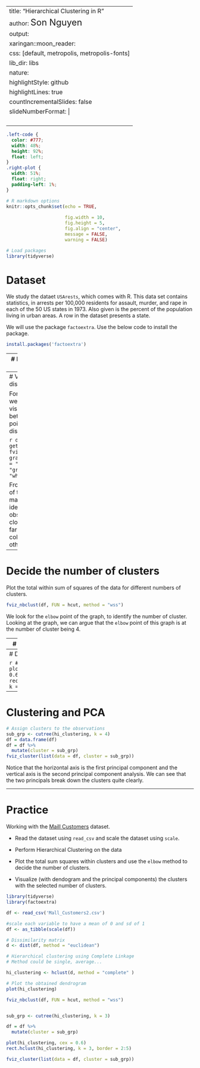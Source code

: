 
---
title: "Hierarchical Clustering in R"
author: <font size="5"> Son Nguyen </font>
output:
  xaringan::moon_reader:
    css: [default, metropolis, metropolis-fonts]
    lib_dir: libs
    nature:
      highlightStyle: github
      highlightLines: true
      countIncrementalSlides: false
      slideNumberFormat: |
        <div class="progress-bar-container">
          <div class="progress-bar" style="width: calc(%current% / %total% * 100%);">
          </div>
        </div>`
---

<style>

.remark-slide-content {
  background-color: #FFFFFF;
  border-top: 80px solid #F9C389;
  font-size: 17px;
  font-weight: 300;
  line-height: 1.5;
  padding: 1em 2em 1em 2em
}

.inverse {
  background-color: #696767;
  border-top: 80px solid #696767;
  text-shadow: none;
  background-image: url(https://github.com/goodekat/presentations/blob/master/2019-isugg-gganimate-spooky/figures/spider.png?raw=true);
	background-position: 50% 75%;
  background-size: 150px;
}

.your-turn{
  background-color: #8C7E95;
  border-top: 80px solid #F9C389;
  text-shadow: none;
  background-image: url(https://github.com/goodekat/presentations/blob/master/2019-isugg-gganimate-spooky/figures/spider.png?raw=true);
	background-position: 95% 90%;
  background-size: 75px;
}

.title-slide {
  background-color: #F9C389;
  border-top: 80px solid #F9C389;
  background-image: none;
}

.title-slide > h1  {
  color: #111111;
  font-size: 40px;
  text-shadow: none;
  font-weight: 400;
  text-align: left;
  margin-left: 15px;
  padding-top: 80px;
}
.title-slide > h2  {
  margin-top: -25px;
  padding-bottom: -20px;
  color: #111111;
  text-shadow: none;
  font-weight: 300;
  font-size: 35px;
  text-align: left;
  margin-left: 15px;
}
.title-slide > h3  {
  color: #111111;
  text-shadow: none;
  font-weight: 300;
  font-size: 25px;
  text-align: left;
  margin-left: 15px;
  margin-bottom: -30px;
}

</style>

```css
.left-code {
  color: #777;
  width: 48%;
  height: 92%;
  float: left;
}
.right-plot {
  width: 51%;
  float: right;
  padding-left: 1%;
}
```

```r
# R markdown options
knitr::opts_chunk$set(echo = TRUE, 
                      
                      fig.width = 10,
                      fig.height = 5,
                      fig.align = "center", 
                      message = FALSE,
                      warning = FALSE)

# Load packages
library(tidyverse)
```
# Dataset

We study the dataet `USArests`, which comes with R. This data set contains statistics, in arrests per 100,000 residents for assault, murder, and rape in each of the 50 US states in 1973. Also given is the percent of the population living in urban areas. A row in the dataset presents a state.

We will use the package `factoextra`. Use the below code to install the package.

```r
install.packages('factoextra')
```
---
# Import and scale the data

```r
library(tidyverse)
library(factoextra)

df <- USArrests
# remove missing values
df <- na.omit(df)
# scale the data for clustering
df <- scale(df)
```

---
# Visualize the distances

For a small dataset, we can actually visual the distances between all the data point using the distance matrix.

```r
distance <- get_dist(df)
fviz_dist(distance, gradient = list(low = "red", mid = "green", high = "white"))
```

From the heatmap of the distance matrix, we have an idea of which observations are close (red color) or far away (green color) from each other.

---
# Decide the number of clusters

Plot the total within sum of squares of the data for different numbers of clusters.

```r
fviz_nbclust(df, FUN = hcut, method = "wss")
```

We look for the `elbow` point of the graph, to identify the number of cluster. Looking at the graph, we can argue that the `elbow` point of this graph is at the number of cluster being 4. 


---
# Hierarchical Clustering

```r
d <- dist(df, method = "euclidean")

# method could be "single", "complete", "average", "median", or "centroid"
hi_clustering <- hclust(d, method = "complete" )

# Plot the obtained dendrogram
plot(hi_clustering)
```

---
# Dendogram.

```r
# Visualize the cluster
plot(hi_clustering, cex = 0.6)
rect.hclust(hi_clustering, k = 4, border = 2:5)
```


---
# Clustering and PCA

```r
# Assign clusters to the observations
sub_grp <- cutree(hi_clustering, k = 4)
df = data.frame(df)
df = df %>%
  mutate(cluster = sub_grp)
fviz_cluster(list(data = df, cluster = sub_grp))
```

Notice that the horizontal axis is the first principal component and the vertical axis is the second principal component analysis. We can see that the two principals break down the clusters quite clearly.

---
# Practice

Working with the [Maill Customers](Mall_Customers2.csv) dataset.

-   Read the dataset using `read_csv` and scale the dataset using `scale`.

-   Perform Hierarchical Clustering on the data

-   Plot the total sum squares within clusters and use the `elbow` method to decide the number of clusters.

-   Visualize (with dendogram and the principal components) the clusters with the selected number of clusters.

```r
library(tidyverse)
library(factoextra)

df <- read_csv('Mall_Customers2.csv')

#scale each variable to have a mean of 0 and sd of 1
df <- as_tibble(scale(df))

# Dissimilarity matrix
d <- dist(df, method = "euclidean")

# Hierarchical clustering using Complete Linkage
# Method could be single, average...

hi_clustering <- hclust(d, method = "complete" )

# Plot the obtained dendrogram
plot(hi_clustering)

fviz_nbclust(df, FUN = hcut, method = "wss")


sub_grp <- cutree(hi_clustering, k = 3)

df = df %>%
  mutate(cluster = sub_grp)

plot(hi_clustering, cex = 0.6)
rect.hclust(hi_clustering, k = 3, border = 2:5)

fviz_cluster(list(data = df, cluster = sub_grp))
```

